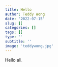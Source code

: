 ```yaml
---
title: Hello
author: Teddy Wong
date: '2022-07-15'
slug: []
categories: []
tags: []
type: ''
subtitle: ''
image: 'teddywong.jpg'
---
```


Hello all.